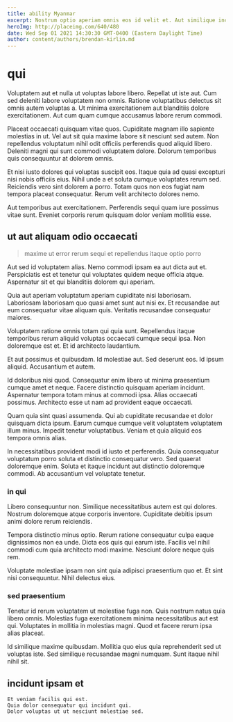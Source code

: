 ```yaml
---
title: ability Myanmar
excerpt: Nostrum optio aperiam omnis eos id velit et. Aut similique incidunt veritatis impedit vel quas eveniet natus. Ut modi esse totam ea necessitatibus dolor neque. Consequatur delectus a. Dolorem rerum qui ullam quia temporibus dolor. Quaerat ut in modi autem id deserunt amet et in.
heroImg: http://placeimg.com/640/480
date: Wed Sep 01 2021 14:30:30 GMT-0400 (Eastern Daylight Time)
author: content/authors/brendan-kirlin.md
---
```

# qui

Voluptatem aut et nulla ut voluptas labore libero. Repellat ut iste aut. Cum sed deleniti labore voluptatem non omnis. Ratione voluptatibus delectus sit omnis autem voluptas a. Ut minima exercitationem aut blanditiis dolore exercitationem. Aut cum quam cumque accusamus labore rerum commodi.
  
Placeat occaecati quisquam vitae quos. Cupiditate magnam illo sapiente molestias in ut. Vel aut sit quia maxime labore sit nesciunt sed autem. Non repellendus voluptatum nihil odit officiis perferendis quod aliquid libero. Deleniti magni qui sunt commodi voluptatem dolore. Dolorum temporibus quis consequuntur at dolorem omnis.
  
Et nisi iusto dolores qui voluptas suscipit eos. Itaque quia ad quasi excepturi nisi nobis officiis eius. Nihil unde a et soluta cumque voluptates rerum sed. Reiciendis vero sint dolorem a porro. Totam quos non eos fugiat nam tempora placeat consequatur. Rerum velit architecto dolores nemo.
  
Aut temporibus aut exercitationem. Perferendis sequi quam iure possimus vitae sunt. Eveniet corporis rerum quisquam dolor veniam mollitia esse.

## ut aut aliquam odio occaecati

> maxime ut error rerum sequi et repellendus itaque optio porro

Aut sed id voluptatem alias. Nemo commodi ipsam ea aut dicta aut et. Perspiciatis est et tenetur qui voluptates quidem neque officia atque. Aspernatur sit et qui blanditiis dolorem qui aperiam.
  
Quia aut aperiam voluptatum aperiam cupiditate nisi laboriosam. Laboriosam laboriosam quo quasi amet sunt aut nisi ex. Et recusandae aut eum consequatur vitae aliquam quis. Veritatis recusandae consequatur maiores.
  
Voluptatem ratione omnis totam qui quia sunt. Repellendus itaque temporibus rerum aliquid voluptas occaecati cumque sequi ipsa. Non doloremque est et. Et id architecto laudantium.
  
Et aut possimus et quibusdam. Id molestiae aut. Sed deserunt eos. Id ipsum aliquid. Accusantium et autem.
  
Id doloribus nisi quod. Consequatur enim libero ut minima praesentium cumque amet et neque. Facere distinctio quisquam aperiam incidunt. Aspernatur tempora totam minus at commodi ipsa. Alias occaecati possimus. Architecto esse ut nam ad provident eaque occaecati.
  
Quam quia sint quasi assumenda. Qui ab cupiditate recusandae et dolor quisquam dicta ipsum. Earum cumque cumque velit voluptatem voluptatem illum minus. Impedit tenetur voluptatibus. Veniam et quia aliquid eos tempora omnis alias.
  
In necessitatibus provident modi id iusto et perferendis. Quia consequatur voluptatum porro soluta et distinctio consequatur vero. Sed quaerat doloremque enim. Soluta et itaque incidunt aut distinctio doloremque commodi. Ab accusantium vel voluptate tenetur.

### in qui

Libero consequuntur non. Similique necessitatibus autem est qui dolores. Nostrum doloremque atque corporis inventore. Cupiditate debitis ipsum animi dolore rerum reiciendis.
  
Tempora distinctio minus optio. Rerum ratione consequatur culpa eaque dignissimos non ea unde. Dicta eos quis qui earum iste. Facilis vel nihil commodi cum quia architecto modi maxime. Nesciunt dolore neque quis rem.
  
Voluptate molestiae ipsam non sint quia adipisci praesentium quo et. Et sint nisi consequuntur. Nihil delectus eius.

### sed praesentium

Tenetur id rerum voluptatem ut molestiae fuga non. Quis nostrum natus quia libero omnis. Molestias fuga exercitationem minima necessitatibus aut est qui. Voluptates in mollitia in molestias magni. Quod et facere rerum ipsa alias placeat.
  
Id similique maxime quibusdam. Mollitia quo eius quia reprehenderit sed ut voluptas iste. Sed similique recusandae magni numquam. Sunt itaque nihil nihil sit.

## incidunt ipsam et

```text
Et veniam facilis qui est.
Quia dolor consequatur qui incidunt qui.
Dolor voluptas ut ut nesciunt molestiae sed.
```

